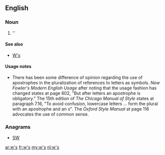 {{also|WS|ws.|.ws|W's}}
==English==

===Noun===
{{head|en|plural}}

# ''{{plural of|w|lang=en|nocat=1}}

====See also====
* [[W's]]

====Usage notes====
* There has been some difference of opinion regarding the use of apostrophes in the pluralization of references to letters as symbols.  ''New Fowler's Modern English Usage'' after noting that the usage fashion has changed states at page 602, "But after letters an apostrophe is obligatory."    The 15th edition of ''The Chicago Manual of Style'' states at paragraph 7.16, "To avoid confusion, lowercase letters ... form the plural with an apostrophe and an s".  The ''Oxford Style Manual'' at page 116 advocates the use of common sense.

===Anagrams===
* [[SW#English|SW]]

[[ar:w's]]
[[fr:w's]]
[[my:w's]]
[[nl:w's]]
